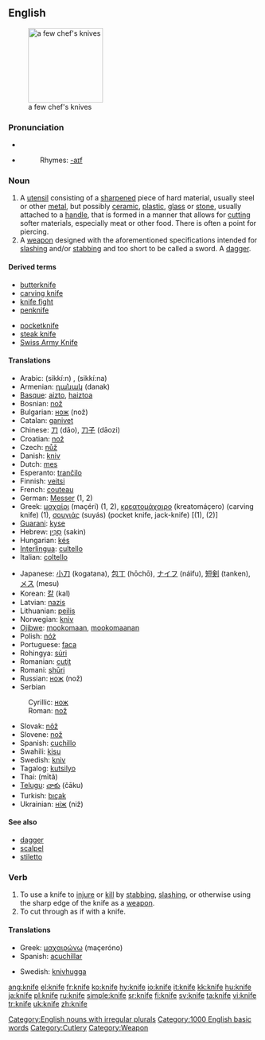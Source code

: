 {{wikipediapar|Knife}}
==English==
[[Image:4Messer_fcm.jpg|thumb|right|150px|a few chef's knives]]
===Pronunciation===
*{{IPA|/naɪf/}}
*{{audio|en-us-knife.ogg|Audio (US)}}
*:Rhymes: [[Rhymes:English:-aɪf|-aɪf]]

===Noun===
{{en-noun-irreg|knives}}
# A [[utensil]] consisting of a [[sharpen]]ed piece of hard material, usually steel or other [[metal]], but possibly [[ceramic]], [[plastic]], [[glass]] or [[stone]], usually attached to a [[handle]], that is formed in a manner that allows for [[cut]]ting softer materials, especially meat or other food. There is often a point for piercing.
# A [[weapon]] designed with the aforementioned specifications intended for [[slash]]ing and/or [[stab]]bing and too short to be called a sword. A [[dagger]].

====Derived terms====
{{top}}
*[[butterknife]]
*[[carving knife]]
*[[knife fight]]
*[[penknife]]
{{mid}}
*[[pocketknife]]
*[[steak knife]]
*[[Swiss Army Knife]]
{{bottom}}

====Translations====
{{top}}
*Arabic: {{ARchar|[[سكين]]}} (sikkí:n) {{mf}}, {{ARchar|[[سكينة]]}} (sikkí:na) {{f}}
*Armenian: [[դանակ]] (danak)
*[[Basque]]: [[aizto]], [[haiztoa]]
*Bosnian: [[nož#Bosnian|nož]] {{m}}
*Bulgarian: [[нож]] (nož) {{m}}
*Catalan: [[ganivet]] {{m}}
*Chinese: [[刀]] (dāo), [[刀子]] (dāozi)
*Croatian: [[nož#Croatian|nož]] {{m}}
*Czech: [[nůž]] {{m}}
*Danish: [[kniv]]
*Dutch: [[mes]] {{n}}
*Esperanto: [[tranĉilo]]
*Finnish: [[veitsi]]
*French: [[couteau]] {{m}}
*German: [[Messer]] {{n}} (1, 2)
*Greek: [[μαχαίρι]] (maçéri) {{n}} (1, 2), [[κρεατομάχαιρο]] (kreatomáçero) (carving knife) {{n}} (1), [[σουγιάς]] (suyás) (pocket knife, jack-knife) {{m}} [(1), (2)]
*[[Guarani]]: [[kyse]]
*Hebrew: [[סכין|סַכִּין]] (sakin)
*Hungarian: [[kés]]
*[[Interlingua]]: [[cultello]]
*Italian: [[coltello]] {{m}}
{{mid}}
*Japanese: [[小刀]] (kogatana), [[包丁]] (hōchō), [[ナイフ]] (náifu), [[短剣]] (tanken), [[メス]] (mesu)
*Korean: [[칼]] (kal)
*Latvian: [[nazis]] {{m}}
*Lithuanian: [[peilis]] {{m}}
*Norwegian: [[kniv]]
*[[Ojibwe]]: [[mookomaan]], [[mookomaanan]] {{p}}
*Polish: [[nóż]] {{m}}
*Portuguese: [[faca]] {{f}}
*Rohingya: [[súri]]
*Romanian: [[cuţit]] {{n}}
*Romani: [[shūri]]
*Russian: [[нож#Russian|нож]] (nož) {{m}}
*Serbian
:Cyrillic: [[нож#Serbian|нож]] {{m}}
:Roman: [[nož#Serbian|nož]] {{m}}
*Slovak: [[nôž]] {{m}}
*Slovene: [[nož]] {{m}}
*Spanish: [[cuchillo]] {{m}}
*Swahili: [[kisu]]
*Swedish: [[kniv]] {{c}}
*Tagalog: [[kutsilyo]]
*Thai: {{THchar|[[มีด]]}} (mītă)
*[[Telugu]]: [[చాకు]] (čāku)
*Turkish: [[bıçak]]
*Ukrainian: [[ніж]] (niž) {{m}}
{{bottom}}

====See also====
*[[dagger]]
*[[scalpel]]
*[[stiletto]]

===Verb===
{{en-verb|knif|ing}}

# To use a knife to [[injure]] or [[kill]] by [[stab]]bing, [[slash]]ing, or otherwise using the sharp edge of the knife as a [[weapon]].
# To cut through as if with a knife.

====Translations====
{{top}}
*Greek: [[μαχαιρώνω]] (maçeróno)
*Spanish: [[acuchillar]]
{{mid}}
*Swedish: [[knivhugga]]
{{bottom}}

[[Category:English nouns with irregular plurals]]
[[Category:1000 English basic words]]
[[Category:Cutlery]]
[[Category:Weapon]]

[[ang:knife]]
[[el:knife]]
[[fr:knife]]
[[ko:knife]]
[[hy:knife]]
[[io:knife]]
[[it:knife]]
[[kk:knife]]
[[hu:knife]]
[[ja:knife]]
[[pl:knife]]
[[ru:knife]]
[[simple:knife]]
[[sr:knife]]
[[fi:knife]]
[[sv:knife]]
[[ta:knife]]
[[vi:knife]]
[[tr:knife]]
[[uk:knife]]
[[zh:knife]]